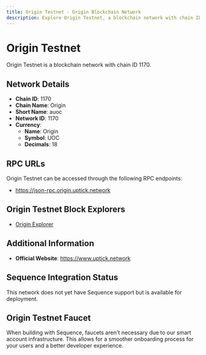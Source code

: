 ```yaml
--- 
title: Origin Testnet - Origin Blockchain Network
description: Explore Origin Testnet, a blockchain network with chain ID 1170. Learn about its native currency, Origin, and how to interact with the network.
---
```


# Origin Testnet

Origin Testnet is a blockchain network with chain ID 1170.

## Network Details

- **Chain ID**: 1170
- **Chain Name**: Origin
- **Short Name**: auoc
- **Network ID**: 1170
- **Currency**: 
  - **Name**: Origin
  - **Symbol**: UOC
  - **Decimals**: 18

## RPC URLs

Origin Testnet can be accessed through the following RPC endpoints:

- https://json-rpc.origin.uptick.network

## Origin Testnet Block Explorers

- [Origin Explorer](https://evm-explorer.origin.uptick.network)

## Additional Information

- **Official Website**: https://www.uptick.network

## Sequence Integration Status

This network does not yet have Sequence support but is available for deployment.

## Origin Testnet Faucet

When building with Sequence, faucets aren't necessary due to our smart account infrastructure. This allows for a smoother onboarding process for your users and a better developer experience.
